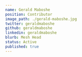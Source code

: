 ---
name: Gerald Maboshe
position: Contributor
image_path: ./gerald-maboshe.jpg
twitter: geraldmaboshe
github: geraldmaboshe
linkedin: geraldmaboshe
blurb: Mesh Head
status: Active
published: true
---
